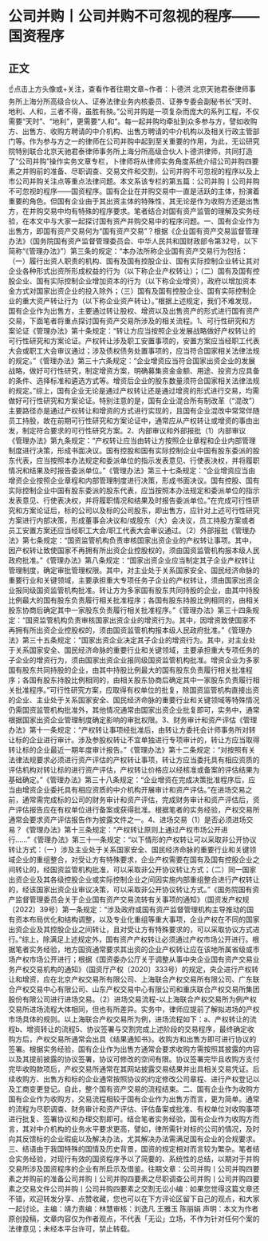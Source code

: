 # 公司并购丨公司并购不可忽视的程序——国资程序
## 正文
☝点击上方头像或+关注，查看作者往期文章~作者：卜德洪 北京天驰君泰律师事务所上海分所高级合伙人、证券法律业务内核委员、证券专委会副秘书长“天时、地利、人和，三者不得，虽胜有殃。”公司并购是一项复杂而庞大的系列工程，不仅需要“天时”、“地利”，更需要“人和”。每一起并购均牵扯到众多参与方，譬如收购方、出售方、收购方聘请的中介机构、出售方聘请的中介机构以及相关行政主管部门等。作为参与方之一的律师在公司并购中起到至关重要的作用，为此，无讼研究院特别联合北京天驰君泰律师事务所上海分所高级合伙人卜德洪律师，共同打造了“公司并购”操作实务文章专栏，卜律师将从律师实务角度系统介绍公司并购四要素之并购前的准备、尽职调查、交易文件和交割，公司并购不可忽视的程序以及上市公司并购关注点等重点法律问题。本文系该专栏的第五篇：公司并购丨公司并购不可忽视的程序——国资程序。国有企业在并购交易中一直是活跃的主体，扮演着重要的角色。但国有企业由于其出资主体的特殊性，其无论是作为收购方还是出售方，在并购交易中均有特殊的程序要求。笔者结合对国有资产监管的理解及实务经验，在本文中与大家一起探讨国有资产并购交易中的程序问题。一、国有企业作为出售方，即国有资产交易何为“国有资产交易”？根据《企业国有资产交易监督管理办法》（国务院国有资产监督管理委员会、中华人民共和国财政部令第32号，以下简称“《管理办法》”）第三条的规定：“本办法所称企业国有资产交易行为包括：（一）履行出资人职责的机构、国有及国有控股企业、国有实际控制企业转让其对企业各种形式出资所形成权益的行为（以下称企业产权转让）；（二）国有及国有控股企业、国有实际控制企业增加资本的行为（以下称企业增资），政府以增加资本金方式对国家出资企业的投入除外；（三）国有及国有控股企业、国有实际控制企业的重大资产转让行为（以下称企业资产转让）。”根据上述规定，我们不难发现，国有企业作为出售方，主要通过转让股权、增资以及出售资产的形式进行国有资产交易，下面笔者将重点探讨国有资产交易所涉及的相关流程。1、可行性研究和方案论证《管理办法》第十条规定：“转让方应当按照企业发展战略做好产权转让的可行性研究和方案论证。产权转让涉及职工安置事项的，安置方案应当经职工代表大会或职工大会审议通过；涉及债权债务处置事项的，应当符合国家相关法律法规的规定。”《管理办法》第三十六条规定：“企业增资应当符合国家出资企业的发展战略，做好可行性研究，制定增资方案，明确募集资金金额、用途、投资方应具备的条件、选择标准和遴选方式等。增资后企业的股东数量须符合国家相关法律法规的规定。”综上，国有企业无论是通过产权转让还是通过增资的形式进行交易，均需做好可行性研究和方案论证。特别注意的是，国有企业混合所有制改革（“混改”）主要路径亦是通过产权转让和增资的方式进行实现的，且国有企业混改中常常伴随员工持股，故在前期可行性研究和方案论证中，通常应从产权转让或增资的事由出发，制定符合要求的可行性研究方案。2、内部审议和外部报批（1）内部审议《管理办法》第九条规定：“产权转让应当由转让方按照企业章程和企业内部管理制度进行决策，形成书面决议。国有控股和国有实际控制企业中国有股东委派的股东代表，应当按照本办法规定和委派单位的指示发表意见、行使表决权，并将履职情况和结果及时报告委派单位。”《管理办法》第三十七条规定：“企业增资应当由增资企业按照企业章程和内部管理制度进行决策，形成书面决议。国有控股、国有实际控制企业中国有股东委派的股东代表，应当按照本办法规定和委派单位的指示发表意见、行使表决权，并将履职情况和结果及时报告委派单位。”在完成可行性研究和方案论证后，标的公司以及标的公司股东，即出售方，应针对上述可行性研究方案进行内部决策，形成董事会决议和/或股东（大）会决议，员工持股方案或者员工安置方案还应当经职工大会/职工代表大会审议通过。（2）外部报批《管理办法》第七条规定：“国资监管机构负责审核国家出资企业的产权转让事项。其中，因产权转让致使国家不再拥有所出资企业控股权的，须由国资监管机构报本级人民政府批准。”《管理办法》第八条规定：“国家出资企业应当制定其子企业产权转让管理制度，确定审批管理权限。其中，对主业处于关系国家安全、国民经济命脉的重要行业和关键领域，主要承担重大专项任务子企业的产权转让，须由国家出资企业报同级国资监管机构批准。转让方为多家国有股东共同持股的企业，由其中持股比例最大的国有股东负责履行相关批准程序；各国有股东持股比例相同的，由相关股东协商后确定其中一家股东负责履行相关批准程序。”《管理办法》第三十四条规定：“国资监管机构负责审核国家出资企业的增资行为。其中，因增资致使国家不再拥有所出资企业控股权的，须由国资监管机构报本级人民政府批准。”《管理办法》第三十五条规定：“国家出资企业决定其子企业的增资行为。其中，对主业处于关系国家安全、国民经济命脉的重要行业和关键领域，主要承担重大专项任务的子企业的增资行为，须由国家出资企业报同级国资监管机构批准。增资企业为多家国有股东共同持股的企业，由其中持股比例最大的国有股东负责履行相关批准程序；各国有股东持股比例相同的，由相关股东协商后确定其中一家股东负责履行相关批准程序。”可行性研究方案，应取得有权单位的批复，除国资监管机构直接出资的企业、主业处于关系国家安全、国民经济命脉的重要行业和关键领域等特殊情况仍需国资监管机构批准外，其他情况通常由国家出资企业批复即可，实务中，通常根据国家出资企业管理制度确定影响的审批权限。3、财务审计和资产评估《管理办法》第十一条规定：“产权转让事项经批准后，由转让方委托会计师事务所对转让标的企业进行审计。涉及参股权转让不宜单独进行专项审计的，转让方应当取得转让标的企业最近一期年度审计报告。”《管理办法》第十二条规定：“对按照有关法律法规要求必须进行资产评估的产权转让事项，转让方应当委托具有相应资质的评估机构对转让标的进行资产评估，产权转让价格应以经核准或备案的评估结果为基础确定。”《管理办法》第三十八条规定：“企业增资在完成决策批准程序后，应当由增资企业委托具有相应资质的中介机构开展审计和资产评估。”在进场交易之前，通常需完成标的公司的财务审计和资产评估，完成财务审计和资产评估后，资产评估报告应在有权单位进行备案或获得批准。根据笔者的实务经验，产权交易所通常会要求资产评估报告作为披露文件之一。4、进场交易（1）是否必须进场交易？《管理办法》第十三条规定：“产权转让原则上通过产权市场公开进行……”《管理办法》第三十一条规定：“以下情形的产权转让可以采取非公开协议转让方式：（一）涉及主业处于关系国家安全、国民经济命脉的重要行业和关键领域企业的重组整合，对受让方有特殊要求，企业产权需要在国有及国有控股企业之间转让的，经国资监管机构批准，可以采取非公开协议转让方式；（二）同一国家出资企业及其各级控股企业或实际控制企业之间因实施内部重组整合进行产权转让的，经该国家出资企业审议决策，可以采取非公开协议转让方式。”《国务院国有资产监督管理委员会关于企业国有资产交易流转有关事项的通知》（国资发产权规〔2022〕39号）第一条规定：“涉及政府或国有资产监督管理机构主导推动的国有资本布局优化和结构调整，以及专业化重组等重大事项，企业产权在不同的国家出资企业及其控股企业之间转让，且对受让方有特殊要求的，可以采取协议方式进行。”综上，除满足上述规定外，国有资产产权转让必须通过产权市场公开进行。根据笔者实务经验，地方国资通常要求其出资的企业产权转让应在该地所属省级或市场产权市场公开进行；根据《国资委办公厅关于调整从事中央企业国有资产交易业务产权交易机构的通知》（国资厅产权〔2020〕333号）的规定，央企进行产权转让和增资，应在北京产权交易所有限公司、上海联合产权交易所有限公司、广东联合产权交易中心有限公司、山东产权交易中心有限公司和重庆联合产权交易所集团股份有限公司进行进场交易。（2）进场交易流程-以上海联合产权交易所为例产权交易所进场流程大体相同，但也有所差异。实务中，律师应提前了解拟进场的产权市场具体的规则。以上海联合产权交易所为例，进场流程如下：a、产权转让的流程b、增资转让的流程5、协议签署与交割完成上述阶段的交易程序，最终确定收购方后，产权交易所通常会出具《结果通知书》。收购方和出售方即可进行协议的签署。根据实务经验，国有企业作为出售方通常会要求收购方需按照其披露的内容以及其提前披露的协议签署，协议可修改的空间有限。协议签署完毕且收购方支付完毕收购款项后，产权交易所通常在其网站披露交易结果并出具相关交易凭证。后续收购方、出售方和标的企业通常按照协议的约定修改公司章程、进行产权登记以及工商变更登记。自此，整个国有资产交易的流程结束。二、国有企业作为收购方国有企业作为收购方，交易流程相较于国有企业作为出售方而言，更为简单。通常的流程为尽职调查、财务审计和资产评估、评估备案或批准、有权单位对收购事项进行批复、签署协议和办理交割即可。结合笔者实务经验，国有企业作为收购方而言，其对中介机构的业务水平要求更高，譬如，律所需针对标的公司的情况，及时向其反馈标的企业瑕疵以及解决办法，尤其解决办法需满足国有企业的合规要求。三、结语由于我国特殊的国情及历史背景，国资的规定相对而言较为繁杂。笔者结合实务经验，对现行有效的国资程序予以了简要的、系统性的总结，以期对于并购交易所涉及国资程序的企业有所启示及借鉴。往期文章：公司并购丨公司并购四要素之并购前的准备公司并购丨公司并购四要素之尽职调查公司并购丨公司并购四要素之交易文件公司并购丨公司并购四要素之交割无讼小编：如果您觉得这篇文章还不错，欢迎转发分享、点赞收藏，您也可以在下方评论区留下自己的观点，和大家一起讨论。主编：靖力责编：林慧审核：刘逸凡 王雅玉 陈丽娟 声明：本文为作者原创投稿，文章内容仅为作者观点，不代表「无讼」立场，不作为针对任何个案的法律意见；未经本平台许可，禁止转载。